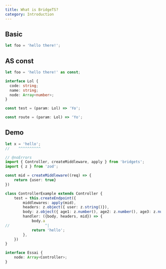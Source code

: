```yaml
---
title: What is BridgeTS?
category: Introduction
---
```


## Basic

```ts twoslash
let foo = 'hello there!';
```

## AS const

```ts twoslash
let foo = 'hello there!' as const;

interface Lol {
  code: string;
  name: string;
  node: Array<number>;
}

const test = (param: Lol) => 'Yo';

const route = (param: Lol) => 'Yo';

```

## Demo

```ts twoslash
let x = 'hello';
//    ^^^^^^^^^^
```

```ts twoslash
// @noErrors
import { Controller, createMiddleware, apply } from 'bridgets';
import { z } from 'zod';

const mid = createMiddleware((req) => {
    return {user: true}
})

class ControllerExample extends Controller {
    test = this.createEndpoint({
        middlewares: apply(mid),
        headers: z.object({ user: z.string()}),
        body: z.object({ age1: z.number(), age2: z.number(), age3: z.number(), age4: z.number()}),
        handler: ({body, headers, mid}) => {
            body.a
//                ^|
            return 'hello';
        },
    })
}

interface Essai {
    node: Array<Controller>;
}

```
